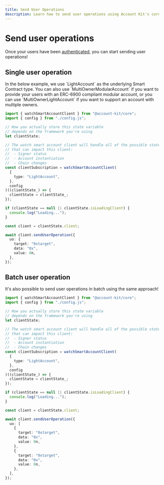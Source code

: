 ```yaml
---
title: Send User Operations
description: Learn how to send user operations using Account Kit's core package.
---
```


# Send user operations

Once your users have been [authenticated](/wallets/core/authenticate-users), you can start sending user operations!

## Single user operation

<Tip>
  In the below example, we use `LightAccount` as the underlying Smart Contract
  type. You can also use `MultiOwnerModularAccount` if you want to provide your
  users with an ERC-6900 compliant modular account, or you can use
  `MultiOwnerLightAccount` if you want to support an account with multiple
  owners.
</Tip>

<CodeBlocks>

```ts twoslash [example.ts]
import { watchSmartAccountClient } from "@account-kit/core";
import { config } from "./config.js";

// How you actually store this state variable
// depends on the framework you're using
let clientState;

// The watch smart account client will handle all of the possible state changes
// that can impact this client:
//  - Signer status
//  - Account instantiation
//  - Chain changes
const clientSubscription = watchSmartAccountClient(
  {
    type: "LightAccount",
  },
  config
)((clientState_) => {
  clientState = clientState_;
});

if (clientState == null || clientState.isLoadingClient) {
  console.log("Loading...");
}

const client = clientState.client;

await client.sendUserOperation({
  uo: {
    target: "0xtarget",
    data: "0x",
    value: 0n,
  },
});
```

<Markdown src="../../shared/core/config.mdx" />

</CodeBlocks>

## Batch user operation

It's also possible to send user operations in batch using the same approach!

<CodeBlocks>

```ts twoslash [example.ts]
import { watchSmartAccountClient } from "@account-kit/core";
import { config } from "./config.js";

// How you actually store this state variable
// depends on the framework you're using
let clientState;

// The watch smart account client will handle all of the possible state changes
// that can impact this client:
//  - Signer status
//  - Account instantiation
//  - Chain changes
const clientSubscription = watchSmartAccountClient(
  {
    type: "LightAccount",
  },
  config
)((clientState_) => {
  clientState = clientState_;
});

if (clientState == null || clientState.isLoadingClient) {
  console.log("Loading...");
}

const client = clientState.client;

await client.sendUserOperation({
  uo: [
    {
      target: "0xtarget",
      data: "0x",
      value: 0n,
    },
    {
      target: "0xtarget",
      data: "0x",
      value: 0n,
    },
  ],
});
```

<Markdown src="../../shared/core/config.mdx" />

</CodeBlocks>
